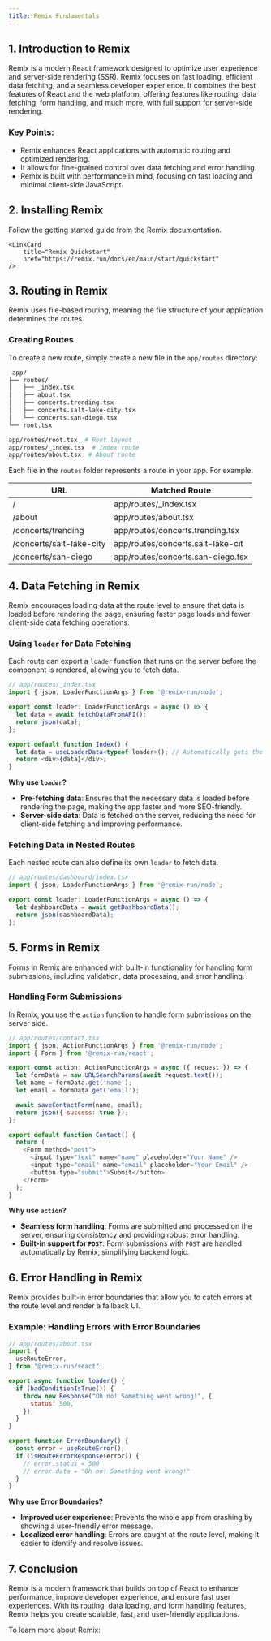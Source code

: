 ```yaml
---
title: Remix Fundamentals
---
```


## 1. Introduction to Remix

Remix is a modern React framework designed to optimize user experience and server-side rendering (SSR). Remix focuses on fast loading, efficient data fetching, and a seamless developer experience. It combines the best features of React and the web platform, offering features like routing, data fetching, form handling, and much more, with full support for server-side rendering.

### Key Points:
- Remix enhances React applications with automatic routing and optimized rendering.
- It allows for fine-grained control over data fetching and error handling.
- Remix is built with performance in mind, focusing on fast loading and minimal client-side JavaScript.

## 2. Installing Remix

Follow the getting started guide from the Remix documentation.

    <LinkCard
        title="Remix Quickstart"
        href="https://remix.run/docs/en/main/start/quickstart"
    />


## 3. Routing in Remix

Remix uses file-based routing, meaning the file structure of your application determines the routes.

### Creating Routes

To create a new route, simply create a new file in the `app/routes` directory:
```bash
 app/
├── routes/
│   ├── _index.tsx
│   ├── about.tsx
│   ├── concerts.trending.tsx
│   ├── concerts.salt-lake-city.tsx
│   └── concerts.san-diego.tsx
└── root.tsx

app/routes/root.tsx  # Root layout
app/routes/_index.tsx  # Index route
app/routes/about.tsx  # About route
```

Each file in the `routes` folder represents a route in your app. For example:

| URL                      | Matched Route                     |
|--------------------------|-----------------------------------|
| /                        | app/routes/_index.tsx             |
| /about                   | app/routes/about.tsx              |
| /concerts/trending       | app/routes/concerts.trending.tsx  |
| /concerts/salt-lake-city | app/routes/concerts.salt-lake-cit |
| /concerts/san-diego      | app/routes/concerts.san-diego.tsx |

## 4. Data Fetching in Remix

Remix encourages loading data at the route level to ensure that data is loaded before rendering the page, ensuring faster page loads and fewer client-side data fetching operations.

### Using `loader` for Data Fetching

Each route can export a `loader` function that runs on the server before the component is rendered, allowing you to fetch data.

```typescript
// app/routes/_index.tsx
import { json, LoaderFunctionArgs } from '@remix-run/node';

export const loader: LoaderFunctionArgs = async () => {
  let data = await fetchDataFromAPI();
  return json(data);
};

export default function Index() {
  let data = useLoaderData<typeof loader>(); // Automatically gets the data returned by the loader
  return <div>{data}</div>;
}
```

**Why use `loader`?**
- **Pre-fetching data**: Ensures that the necessary data is loaded before rendering the page, making the app faster and more SEO-friendly.
- **Server-side data**: Data is fetched on the server, reducing the need for client-side fetching and improving performance.

### Fetching Data in Nested Routes

Each nested route can also define its own `loader` to fetch data.

```javascript
// app/routes/dashboard/index.tsx
import { json, LoaderFunctionArgs } from '@remix-run/node';

export const loader: LoaderFunctionArgs = async () => {
  let dashboardData = await getDashboardData();
  return json(dashboardData);
};
```

## 5. Forms in Remix

Forms in Remix are enhanced with built-in functionality for handling form submissions, including validation, data processing, and error handling.

### Handling Form Submissions

In Remix, you use the `action` function to handle form submissions on the server side.

```javascript
// app/routes/contact.tsx
import { json, ActionFunctionArgs } from '@remix-run/node';
import { Form } from '@remix-run/react';

export const action: ActionFunctionArgs = async ({ request }) => {
  let formData = new URLSearchParams(await request.text());
  let name = formData.get('name');
  let email = formData.get('email');

  await saveContactForm(name, email);
  return json({ success: true });
};

export default function Contact() {
  return (
    <Form method="post">
      <input type="text" name="name" placeholder="Your Name" />
      <input type="email" name="email" placeholder="Your Email" />
      <button type="submit">Submit</button>
    </Form>
  );
}
```

**Why use `action`?**
- **Seamless form handling**: Forms are submitted and processed on the server, ensuring consistency and providing robust error handling.
- **Built-in support for `POST`**: Form submissions with `POST` are handled automatically by Remix, simplifying backend logic.

## 6. Error Handling in Remix

Remix provides built-in error boundaries that allow you to catch errors at the route level and render a fallback UI.

### Example: Handling Errors with Error Boundaries

```javascript
// app/routes/about.tsx
import {
  useRouteError,
} from "@remix-run/react";

export async function loader() {
  if (badConditionIsTrue()) {
    throw new Response("Oh no! Something went wrong!", {
      status: 500,
    });
  }
}

export function ErrorBoundary() {
  const error = useRouteError();
  if (isRouteErrorResponse(error)) {
    // error.status = 500
    // error.data = "Oh no! Something went wrong!"
  }
}
```

**Why use Error Boundaries?**
- **Improved user experience**: Prevents the whole app from crashing by showing a user-friendly error message.
- **Localized error handling**: Errors are caught at the route level, making it easier to identify and resolve issues.

## 7. Conclusion

Remix is a modern framework that builds on top of React to enhance performance, improve developer experience, and ensure fast user experiences. With its routing, data loading, and form handling features, Remix helps you create scalable, fast, and user-friendly applications.

To learn more about Remix:
<LinkCard
    title="Remix - Build Better Websites"
    href="https://remix.run/"
/>
